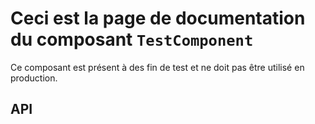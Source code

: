 
<Meta of={TestComponentStories} name="TestComponent" />

# Ceci est la page de documentation du composant `TestComponent`

Ce composant est présent à des fin de test et ne doit pas être utilisé en production.

## API
<ArgTypes of={TestComponentStories} />

